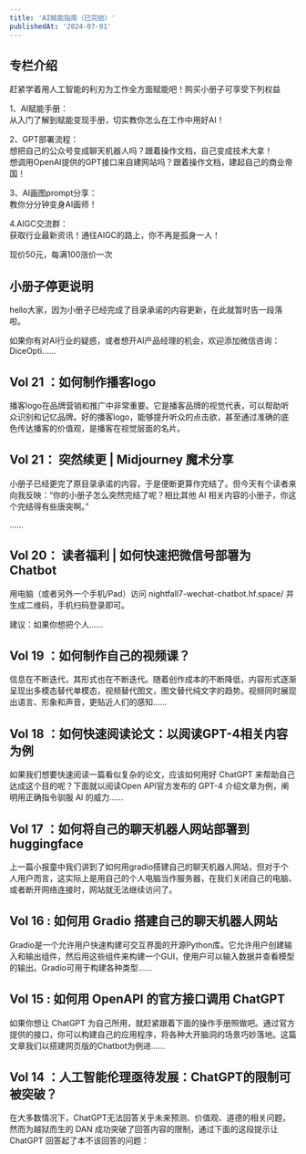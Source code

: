 ```yaml
---
title: 'AI赋能指南（已完结）'
publishedAt: '2024-07-01'
---
```


## 专栏介绍

赶紧学着用人工智能的利刃为工作全方面赋能吧！购买小册子可享受下列权益  
  
1、AI赋能手册：  
从入门了解到赋能变现手册，切实教你怎么在工作中用好AI！  
  
2、GPT部署流程：  
想把自己的公众号变成聊天机器人吗？跟着操作文档，自己变成技术大拿！  
想调用OpenAI提供的GPT接口来自建网站吗？跟着操作文档，建起自己的商业帝国！  
  
3、AI画图prompt分享：  
教你分分钟变身AI画师！  
  
4.AIGC交流群：  
获取行业最新资讯！通往AIGC的路上，你不再是孤身一人！  
  
现价50元，每满100涨价一次

## 小册子停更说明
hello大家，因为小册子已经完成了目录承诺的内容更新，在此就暂时告一段落啦。

如果你有对AI行业的疑惑，或者想开AI产品经理的机会，欢迎添加微信咨询：DiceOpti......

## Vol 21 ：如何制作播客logo
播客logo在品牌营销和推广中非常重要。它是播客品牌的视觉代表，可以帮助听众识别和记忆品牌。好的播客logo，能够提升听众的点击欲，甚至通过准确的底色传达播客的价值观，是播客在视觉层面的名片。

## Vol 21： 突然续更 | Midjourney 魔术分享
小册子已经更完了原目录承诺的内容，于是便断更算作完结了。但今天有个读者来向我反映：“你的小册子怎么突然完结了呢？相比其他 AI 相关内容的小册子，你这个完结得有些唐突啊。”

......

## Vol 20： 读者福利 | 如何快速把微信号部署为Chatbot
用电脑（或者另外一个手机/Pad）访问 nightfall7-wechat-chatbot.hf.space/ 并生成二维码，手机扫码登录即可。

建议：如果你想把个人......

## Vol 19 ：如何制作自己的视频课？
信息在不断迭代，其形式也在不断迭代。随着创作成本的不断降低，内容形式逐渐呈现出多模态替代单模态，视频替代图文，图文替代纯文字的趋势。视频同时展现出语言、形象和声音，更贴近人们的感知......

## Vol 18 ：如何快速阅读论文：以阅读GPT-4相关内容为例
如果我们想要快速阅读一篇看似复杂的论文，应该如何用好 ChatGPT 来帮助自己达成这个目的呢？下面就以阅读Open API官方发布的 GPT-4 介绍文章为例，阐明用正确指令驯服 AI 的威力......

## Vol 17 ：如何将自己的聊天机器人网站部署到huggingface
上一篇小报童中我们讲到了如何用gradio搭建自己的聊天机器人网站，但对于个人用户而言，这实际上是用自己的个人电脑当作服务器，在我们关闭自己的电脑、或者断开网络连接时，网站就无法继续访问了。

## Vol 16 : 如何用 Gradio 搭建自己的聊天机器人网站
Gradio是一个允许用户快速构建可交互界面的开源Python库。它允许用户创建输入和输出组件，然后用这些组件来构建一个GUI，使用户可以输入数据并查看模型的输出。Gradio可用于构建各种类型......

## Vol 15 : 如何用 OpenAPI 的官方接口调用 ChatGPT
如果你想让 ChatGPT 为自己所用，就赶紧跟着下面的操作手册照做吧。通过官方提供的接口，你可以构建自己的应用程序，将各种大开脑洞的场景巧妙落地。这篇文章我们以搭建网页版的Chatbot为例进......

## Vol 14 ：人工智能伦理亟待发展：ChatGPT的限制可被突破？
在大多数情况下，ChatGPT无法回答关乎未来预测、价值观、道德的相关问题，然而为越狱而生的 DAN 成功突破了回答内容的限制，通过下面的这段提示让 ChatGPT 回答起了本不该回答的问题：

